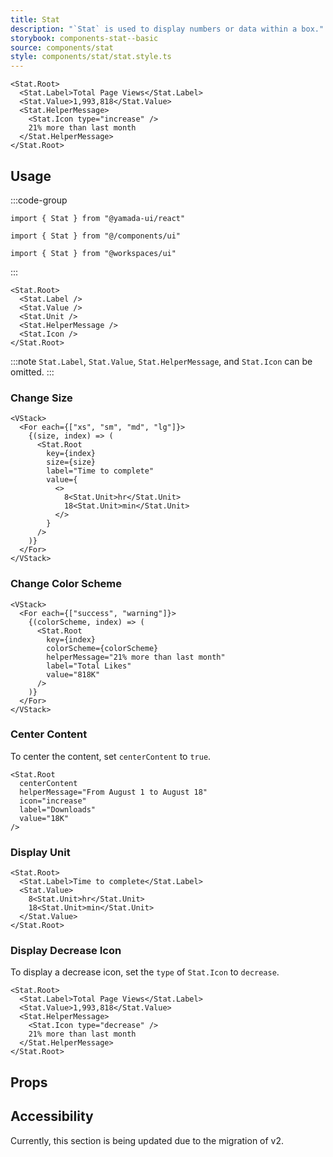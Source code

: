 ```yaml
---
title: Stat
description: "`Stat` is used to display numbers or data within a box."
storybook: components-stat--basic
source: components/stat
style: components/stat/stat.style.ts
---
```


```tsx preview
<Stat.Root>
  <Stat.Label>Total Page Views</Stat.Label>
  <Stat.Value>1,993,818</Stat.Value>
  <Stat.HelperMessage>
    <Stat.Icon type="increase" />
    21% more than last month
  </Stat.HelperMessage>
</Stat.Root>
```

## Usage

:::code-group

```tsx [package]
import { Stat } from "@yamada-ui/react"
```

```tsx [alias]
import { Stat } from "@/components/ui"
```

```tsx [monorepo]
import { Stat } from "@workspaces/ui"
```

:::

```tsx
<Stat.Root>
  <Stat.Label />
  <Stat.Value />
  <Stat.Unit />
  <Stat.HelperMessage />
  <Stat.Icon />
</Stat.Root>
```

:::note
`Stat.Label`, `Stat.Value`, `Stat.HelperMessage`, and `Stat.Icon` can be omitted.
:::

### Change Size

```tsx preview
<VStack>
  <For each={["xs", "sm", "md", "lg"]}>
    {(size, index) => (
      <Stat.Root
        key={index}
        size={size}
        label="Time to complete"
        value={
          <>
            8<Stat.Unit>hr</Stat.Unit>
            18<Stat.Unit>min</Stat.Unit>
          </>
        }
      />
    )}
  </For>
</VStack>
```

### Change Color Scheme

```tsx preview
<VStack>
  <For each={["success", "warning"]}>
    {(colorScheme, index) => (
      <Stat.Root
        key={index}
        colorScheme={colorScheme}
        helperMessage="21% more than last month"
        label="Total Likes"
        value="818K"
      />
    )}
  </For>
</VStack>
```

### Center Content

To center the content, set `centerContent` to `true`.

```tsx preview
<Stat.Root
  centerContent
  helperMessage="From August 1 to August 18"
  icon="increase"
  label="Downloads"
  value="18K"
/>
```

### Display Unit

```tsx preview
<Stat.Root>
  <Stat.Label>Time to complete</Stat.Label>
  <Stat.Value>
    8<Stat.Unit>hr</Stat.Unit>
    18<Stat.Unit>min</Stat.Unit>
  </Stat.Value>
</Stat.Root>
```

### Display Decrease Icon

To display a decrease icon, set the `type` of `Stat.Icon` to `decrease`.

```tsx preview
<Stat.Root>
  <Stat.Label>Total Page Views</Stat.Label>
  <Stat.Value>1,993,818</Stat.Value>
  <Stat.HelperMessage>
    <Stat.Icon type="decrease" />
    21% more than last month
  </Stat.HelperMessage>
</Stat.Root>
```

## Props

<PropsTable name="stat" />

## Accessibility

Currently, this section is being updated due to the migration of v2.
